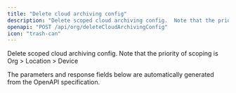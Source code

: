 ```yaml
---
title: "Delete cloud archiving config"
description: "Delete scoped cloud archiving config.  Note that the priority of scoping is Org > Location > Device"
openapi: "POST /api/org/deleteCloudArchivingConfig"
icon: "trash-can"
---
```


Delete scoped cloud archiving config.  Note that the priority of scoping is Org > Location > Device

<Note>
The parameters and response fields below are automatically generated from the OpenAPI specification.
</Note>
